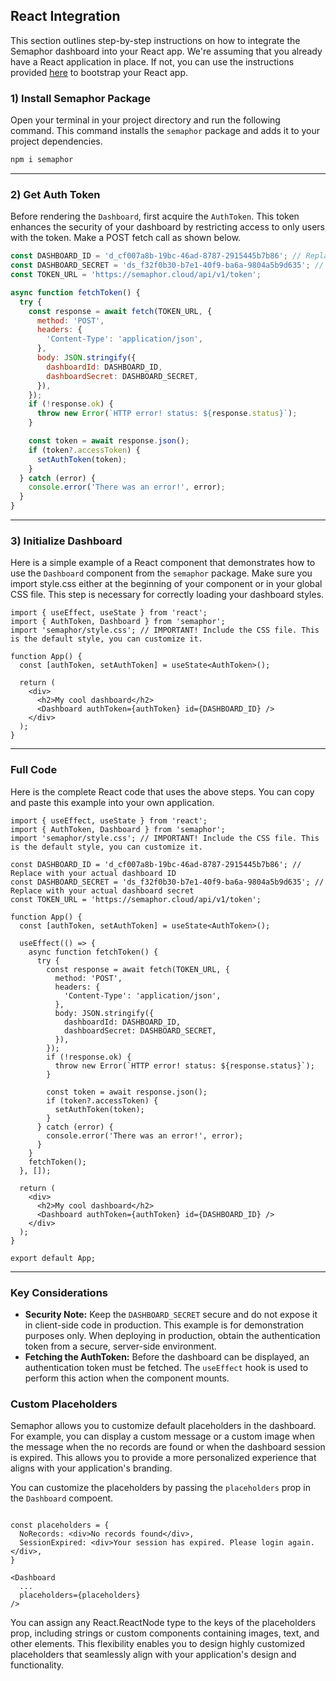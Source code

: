## React Integration

This section outlines step-by-step instructions on how to integrate the Semaphor dashboard into your React app. We're assuming that you already have a React application in place. If not, you can use the instructions provided [here](https://vitejs.dev/guide/#scaffolding-your-first-vite-project) to bootstrap your React app.

### 1) Install Semaphor Package

Open your terminal in your project directory and run the following command. This command installs the `semaphor` package and adds it to your project dependencies.

```markdown copy
npm i semaphor
```

---

### 2) Get Auth Token

Before rendering the `Dashboard`, first acquire the `AuthToken`. This token enhances the security of your dashboard by restricting access to only users with the token. Make a POST fetch call as shown below.

```jsx copy {1-3}
const DASHBOARD_ID = 'd_cf007a8b-19bc-46ad-8787-2915445b7b86'; // Replace with your actual dashboard ID
const DASHBOARD_SECRET = 'ds_f32f0b30-b7e1-40f9-ba6a-9804a5b9d635'; // Replace with your actual dashboard secret
const TOKEN_URL = 'https://semaphor.cloud/api/v1/token';

async function fetchToken() {
  try {
    const response = await fetch(TOKEN_URL, {
      method: 'POST',
      headers: {
        'Content-Type': 'application/json',
      },
      body: JSON.stringify({
        dashboardId: DASHBOARD_ID,
        dashboardSecret: DASHBOARD_SECRET,
      }),
    });
    if (!response.ok) {
      throw new Error(`HTTP error! status: ${response.status}`);
    }

    const token = await response.json();
    if (token?.accessToken) {
      setAuthToken(token);
    }
  } catch (error) {
    console.error('There was an error!', error);
  }
}
```

---

### 3) Initialize Dashboard

Here is a simple example of a React component that demonstrates how to use the `Dashboard` component from the `semaphor` package. Make sure you import style.css either at the beginning of your component or in your global CSS file. This step is necessary for correctly loading your dashboard styles.

```tsx copy {3, 11}
import { useEffect, useState } from 'react';
import { AuthToken, Dashboard } from 'semaphor';
import 'semaphor/style.css'; // IMPORTANT! Include the CSS file. This is the default style, you can customize it.

function App() {
  const [authToken, setAuthToken] = useState<AuthToken>();

  return (
    <div>
      <h2>My cool dashboard</h2>
      <Dashboard authToken={authToken} id={DASHBOARD_ID} />
    </div>
  );
}
```

---

### Full Code

Here is the complete React code that uses the above steps. You can copy and paste this example into your own application.

```tsx {3-7, 31, 43} copy filename="App.tsx"
import { useEffect, useState } from 'react';
import { AuthToken, Dashboard } from 'semaphor';
import 'semaphor/style.css'; // IMPORTANT! Include the CSS file. This is the default style, you can customize it.

const DASHBOARD_ID = 'd_cf007a8b-19bc-46ad-8787-2915445b7b86'; // Replace with your actual dashboard ID
const DASHBOARD_SECRET = 'ds_f32f0b30-b7e1-40f9-ba6a-9804a5b9d635'; // Replace with your actual dashboard secret
const TOKEN_URL = 'https://semaphor.cloud/api/v1/token';

function App() {
  const [authToken, setAuthToken] = useState<AuthToken>();

  useEffect(() => {
    async function fetchToken() {
      try {
        const response = await fetch(TOKEN_URL, {
          method: 'POST',
          headers: {
            'Content-Type': 'application/json',
          },
          body: JSON.stringify({
            dashboardId: DASHBOARD_ID,
            dashboardSecret: DASHBOARD_SECRET,
          }),
        });
        if (!response.ok) {
          throw new Error(`HTTP error! status: ${response.status}`);
        }

        const token = await response.json();
        if (token?.accessToken) {
          setAuthToken(token);
        }
      } catch (error) {
        console.error('There was an error!', error);
      }
    }
    fetchToken();
  }, []);

  return (
    <div>
      <h2>My cool dashboard</h2>
      <Dashboard authToken={authToken} id={DASHBOARD_ID} />
    </div>
  );
}

export default App;
```

---

### Key Considerations

- **Security Note:** Keep the `DASHBOARD_SECRET` secure and do not expose it in client-side code in production. This example is for demonstration purposes only. When deploying in production, obtain the authentication token from a secure, server-side environment.
- **Fetching the AuthToken:** Before the dashboard can be displayed, an authentication token must be fetched. The `useEffect` hook is used to perform this action when the component mounts.

### Custom Placeholders

Semaphor allows you to customize default placeholders in the dashboard. For example, you can display a custom message or a custom image when the message when the no records are found or when the dashboard session is expired. This allows you to provide a more personalized experience that aligns with your application's branding.

You can customize the placeholders by passing the `placeholders` prop in the `Dashboard` compoent.

```tsx {1-4}

const placeholders = {
  NoRecords: <div>No records found</div>,
  SessionExpired: <div>Your session has expired. Please login again.</div>,
}

<Dashboard
  ...
  placeholders={placeholders}
/>
```

You can assign any React.ReactNode type to the keys of the placeholders prop, including strings or custom components containing images, text, and other elements. This flexibility enables you to design highly customized placeholders that seamlessly align with your application's design and functionality.
